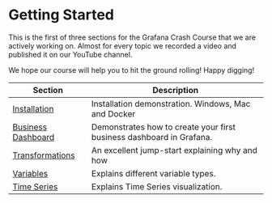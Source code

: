 # Getting Started

This is the first of three sections for the Grafana Crash Course that we are actively working on. Almost for every topic we recorded a video and published it on our YouTube channel.

We hope our course will help you to hit the ground rolling! Happy digging!

| Section                               | Description                                                          |
| ------------------------------------- | -------------------------------------------------------------------- |
| [Installation](../installation)       | Installation demonstration. Windows, Mac and Docker                  |
| [Business Dashboard](../business)     | Demonstrates how to create your first business dashboard in Grafana. |
| [Transformations](../transformations) | An excellent jump-start explaining why and how                       |
| [Variables](../variables)             | Explains different variable types.                                   |
| [Time Series](../timeseries)          | Explains Time Series visualization.                                  |
